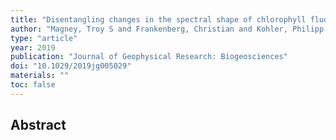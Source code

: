 ```yaml
---
title: "Disentangling changes in the spectral shape of chlorophyll fluorescence: Implications for remote sensing of photosynthesis"
author: "Magney, Troy S and Frankenberg, Christian and Kohler, Philipp and North, Gretchen and Davis, Thomas S and Dold, Christian and Dutta, Debsunder and Fisher, Joshua B and Grossmann, Katja and Harrington, Alexis and others"
type: "article"
year: 2019
publication: "Journal of Geophysical Research: Biogeosciences"
doi: "10.1029/2019jg005029"
materials: ""
toc: false
---
```


## Abstract


